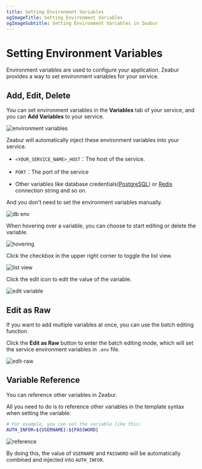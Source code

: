 ```yaml
---
title: Setting Environment Variables
ogImageTitle: Setting Environment Variables
ogImageSubtitle: Setting Environment Variables in Zeabur
---
```


<WorkingInProgress />

# Setting Environment Variables

Environment variables are used to configure your application.
Zeabur provides a way to set environment variables for your service.

## Add, Edit, Delete

You can set environment variables in the **Variables** tab of your service, and you can **Add Variables** to your service.

![environment variables](/environment/add-variables.en-US.png)

Zeabur will automatically inject these environment variables into your service.

- `<YOUR_SERVICE_NAME>_HOST`：The host of the service.

- `PORT`：The port of the service

- Other variables like database credentials([PostgreSQL](/databases/postgresql)) or [Redis](/databases/redis) connection string and so on.

And you don't need to set the environment variables manually.

![db env](/environment/db-env.en-US.png)

When hovering over a variable, you can choose to start editing or delete the variable.

![hovering](/environment/var-hover.png)

Click the checkbox in the upper right corner to toggle the list view.

![list view](/environment/var-list-view.png)

Click the edit icon to edit the value of the variable.

![edit variable](/environment/var-edit.png)

## Edit as Raw

If you want to add multiple variables at once, you can use the batch editing function.

Click the **Edit as Raw** button to enter the batch editing mode, which will set the service environment variables in `.env` file.

![edit-raw](/environment/var-raw-edit.png)

## Variable Reference

You can reference other variables in Zeabur.

All you need to do is to reference other variables in the template syntax when setting the variable:

```bash
# For example, you can set the variable like this:
AUTH_INFOR=${USERNAME}:${PASSWORD}
```

![reference](/environment/var-reference.png)

By doing this, the value of `USERNAME` and `PASSWORD` will be automatically combined and injected into `AUTH_INFOR`.
